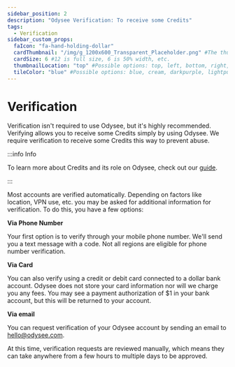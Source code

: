 ---
sidebar_position: 2
description: "Odysee Verification: To receive some Credits"
tags:
  - Verification
sidebar_custom_props:
  faIcon: "fa-hand-holding-dollar"
  cardThumbnail: "/img/g_1200x600_Transparent_Placeholder.png" #The thumbnail on the category card.
  cardSize: 6 #12 is full size, 6 is 50% width, etc.
  thumbnailLocation: "top" #Possible options: top, left, bottom, right, none
  tileColor: "blue" #Possible options: blue, cream, darkpurple, lightpurple, mauve, orange, pink, none
---

# Verification

Verification isn't required to use Odysee, but it's highly recommended. Verifying allows you to receive some Credits simply by using Odysee. We require verification to receive some Credits this way to prevent abuse.

:::info Info

To learn more about Credits and its role on Odysee, check out our [guide](/category-blockchain/).

:::

Most accounts are verified automatically. Depending on factors like location, VPN use, etc. you may be asked for additional information for verification. To do this, you have a few options:

**Via Phone Number**

Your first option is to verify through your mobile phone number. We'll send you a text message with a code. Not all regions are eligible for phone number verification.

**Via Card** 

You can also verify using a credit or debit card connected to a dollar bank account. Odysee does not store your card information nor will we charge you any fees. You may see a payment authorization of $1 in your bank account, but this will be returned to your account.

**Via email**

You can request verification of your Odysee account by sending an email to hello@odysee.com.

At this time, verification requests are reviewed manually, which means they can take anywhere from a few hours to multiple days to be approved.